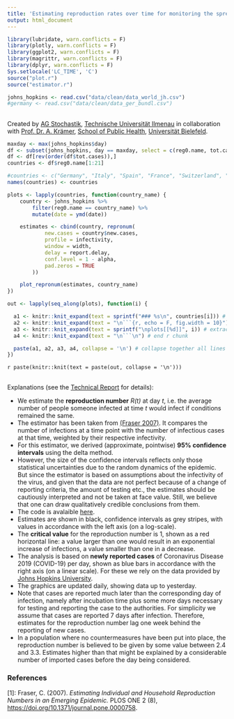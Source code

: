 ```yaml
---
title: 'Estimating reproduction rates over time for monitoring the spread of COVID-19'
output: html_document
---
```


```r
library(lubridate, warn.conflicts = F)
library(plotly, warn.conflicts = F)
library(ggplot2, warn.conflicts = F)
library(magrittr, warn.conflicts = F)
library(dplyr, warn.conflicts = F)
Sys.setlocale('LC_TIME', 'C')
source("plot.r")
source("estimator.r")

```

```r
johns_hopkins <- read.csv("data/clean/data_world_jh.csv")
#germany <- read.csv("data/clean/data_ger_bundl.csv")
```

## {.tabset .tabset-fade}

Created by [AG Stochastik](https://www.tu-ilmenau.de/stochastik/), [Technische Universität Ilmenau](https://www.tu-ilmenau.de/) in collaboration with [Prof. Dr. A. Krämer](https://ekvv.uni-bielefeld.de/pers_publ/publ/PersonDetail.jsp?personId=21463&lang=de), [School of Public Health](https://www.uni-bielefeld.de/gesundhw/index.html), [Universität Bielefeld](https://www.uni-bielefeld.de/).

<!--
See https://github.com/rstudio/flexdashboard/issues/80#issuecomment-247139450
on generating tabs in rmarkdown automatically
-->
```r

maxday <- max(johns_hopkins$day)
df <- subset(johns_hopkins, day == maxday, select = c(reg0.name, tot.cases))
df <- df[rev(order(df$tot.cases)),]
countries <- df$reg0.name[1:21]

#countries <- c("Germany", "Italy", "Spain", "France", "Switzerland", "Netherlands", "Austria", "United Kingdom", "Korea, South", "US")
names(countries) <- countries

plots <- lapply(countries, function(country_name) {
    country <- johns_hopkins %>%
        filter(reg0.name == country_name) %>%
        mutate(date = ymd(date))

    estimates <- cbind(country, repronum(
            new.cases = country$new.cases,
            profile = infectivity,
            window = width,
            delay = report.delay,
            conf.level = 1 - alpha,
            pad.zeros = TRUE
        ))

    plot_repronum(estimates, country_name)
})

out <- lapply(seq_along(plots), function(i) {

  a1 <- knitr::knit_expand(text = sprintf("### %s\n", countries[i])) # tab header, auto extracts names of `hcs`
  a2 <- knitr::knit_expand(text = "\n```{r, echo = F, fig.width = 10}") # start r chunk
  a3 <- knitr::knit_expand(text = sprintf("\nplots[[%d]]", i)) # extract graphs by "writing" out `hcs[[1]]`, `hcs[[2]]` etc. to be rendered later
  a4 <- knitr::knit_expand(text = "\n```\n") # end r chunk

  paste(a1, a2, a3, a4, collapse = '\n') # collapse together all lines with newline separator
})

```

`r paste(knitr::knit(text = paste(out, collapse = '\n')))`

##

Explanations (see the [Technical Report]() for details):

- We estimate the **reproduction number** *R(t)* at day *t*, i.e. the average number of people someone infected at time *t* would infect if conditions remained the same.
- The estimator has been taken from [(Fraser 2007)](#ref1). It compares the number of infections at a time point with the number of infectious cases at that time, weighted by their respective infectivity.
- For this estimator, we derived (approximate, pointwise) **95% confidence intervals** using the delta method.
- However, the size of the confidence intervals reflects only those statistical uncertainties due to the random dynamics of the epidemic. But since the estimator is based on assumptions about the infectivity of the virus, and given that the data are not perfect because of a change of reporting criteria, the amount of testing etc., the estimates should be cautiously interpreted and not be taken at face value. Still, we believe that one can draw qualitatively credible conclusions from them.
- The code is avalaible [here](https://github.com/Stochastik-TU-Ilmenau/COVID-19/blob/gh-pages/estimator.r).
- Estimates are shown in black, confidence intervals as grey stripes, with values in accordance with the left axis (on a log-scale).
- The **critical value** for the reproduction number is 1, shown as a red horizontal line: a value larger than one would result in an exponential increase of infections, a value smaller than one in a decrease.
- The analysis is based on **newly reported cases** of Coronavirus Disease 2019 (COVID-19) per day, shown as blue bars in accordance with the right axis (on a linear scale). For these we rely on the data provided by [Johns Hopkins University](https://github.com/CSSEGISandData/COVID-19).
- The graphics are updated daily<!-- at 2:00 GMT-->, showing data up to yesterday.
- Note that cases are reported much later than the corresponding day of infection, namely after incubation time plus some more days necessary for testing and reporting the case to the authorities. For simplicity we assume that cases are reported 7 days after infection. Therefore, estimates for the reproduction number lag one week behind the reporting of new cases.
- In a population where no countermeasures have been put into place, the reproduction number is believed to be given by some value between 2.4 and 3.3. Estimates higher than that might be explained by a considerable number of imported cases before the day being considered.

### References ###

<a name="ref1">[1]</a>: Fraser, C. (2007). *Estimating Individual and Household Reproduction
Numbers in an Emerging Epidemic.* PLOS ONE 2 (8), [https://doi.org/10.1371/journal.pone.0000758](https://doi.org/10.1371/journal.pone.0000758).
